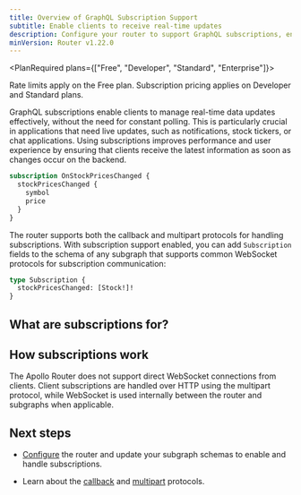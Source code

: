 ```yaml
---
title: Overview of GraphQL Subscription Support
subtitle: Enable clients to receive real-time updates
description: Configure your router to support GraphQL subscriptions, enabling clients to receive real-time updates via WebSocket or HTTP callbacks.
minVersion: Router v1.22.0
---
```


<PlanRequired plans={["Free", "Developer", "Standard", "Enterprise"]}>

Rate limits apply on the Free plan.
Subscription pricing applies on Developer and Standard plans.

</PlanRequired>

GraphQL subscriptions enable clients to manage real-time data updates effectively, without the need for constant polling.  This is particularly crucial in applications that need live updates, such as notifications, stock tickers, or chat applications. Using subscriptions improves performance and user experience by ensuring that clients receive the latest information as soon as changes occur on the backend. 

```graphql title="Example GraphQL subscription" showLineNumbers=false 
subscription OnStockPricesChanged {
  stockPricesChanged {
    symbol
    price
  }
}
```

The router supports both the callback and multipart protocols for handling subscriptions. With subscription support enabled, you can add `Subscription` fields to the schema of any subgraph that supports common WebSocket protocols for subscription communication:

```graphql title="stocks.graphql" showLineNumbers=false
type Subscription {
  stockPricesChanged: [Stock!]!
}
```

## What are subscriptions for?

<WhatSubscriptionsAreFor />

## How subscriptions work

<HowSubscriptionsWork />

<Note>

The Apollo Router does not support direct WebSocket connections from clients. Client subscriptions are handled over HTTP using the multipart protocol, while WebSocket is used internally between the router and subgraphs when applicable.
</Note>


## Next steps

- [Configure](/graphos/routing/operations/subscriptions/configuration) the router and update your subgraph schemas to enable and handle subscriptions.

- Learn about the [callback](/graphos/routing/operations/subscriptions/callback-protocol) and [multipart](/graphos/routing/operations/subscriptions/multipart-protocol) protocols.
